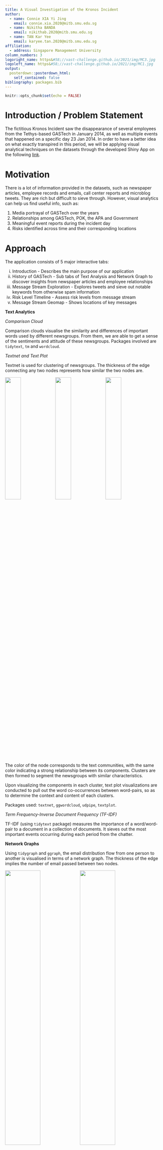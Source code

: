 ```yaml
---
title: A Visual Investigation of the Kronos Incident
author:
  - name: Connie XIA Yi Jing
    email: connie.xia.2020@mitb.smu.edu.sg
  - name: Nikitha BANDA
    email: nikithab.2020@mitb.smu.edu.sg
  - name: TAN Kar Yee
    email: karyee.tan.2020@mitb.smu.edu.sg
affiliation:
  - address: Singapore Management University
column_numbers: 3
logoright_name: https&#58;//vast-challenge.github.io/2021/img/MC3.jpg
logoleft_name: https&#58;//vast-challenge.github.io/2021/img/MC1.jpg
output: 
  posterdown::posterdown_html:
    self_contained: false
bibliography: packages.bib
---
```


```r
knitr::opts_chunk$set(echo = FALSE)
```

# Introduction / Problem Statement

The fictitious Kronos Incident saw the disappearance of several employees from the Tethys-based GASTech in January 2014, as well as multiple events that happened on a specific day 23 Jan 2014. In order to have a better idea on what exactly transpired in this period, we will be applying visual analytical techniques on the datasets through the developed Shiny App on the following [link](https://fuytio.shinyapps.io/VAST2021-T15-Shiny/).

# Motivation

There is a lot of information provided in the datasets, such as newspaper articles, employee records and emails, call center reports and microblog tweets. They are rich but difficult to sieve through. However, visual analytics can help us find useful info, such as:

1. Media portrayal of GASTech over the years
2. Relationships among GASTech, POK, the APA and Government
3. Meaningful event reports during the incident day
4. Risks identified across time and their corresponding locations

# Approach

The application consists of 5 major interactive tabs:

i) Introduction - Describes the main purpose of our application
ii) History of GASTech - Sub tabs of Text Analysis and Network Graph to discover insights from newspaper articles and employee relationships
iii) Message Stream Exploration -  Explores tweets and sieve out notable keywords from otherwise spam information
iv) Risk Level Timeline - Assess risk levels from message stream
v) Message Stream Geomap - Shows locations of key messages

**Text Analytics**

*Comparison Cloud*

Comparison clouds visualise the similarity and differences of important words used by different newsgroups. From them, we are able to get a sense of the sentiments and attitude of these newsgroups. Packages involved are `tidytext`, `tm` and `wordcloud`.

*Textnet and Text Plot*

Textnet is used for clustering of newsgroups. The thickness of the edge connecting any two nodes represents how similar the two nodes are.

![](img/image02.png){width=32%}
![](img/image04.png){width=32%}
![](img/image05.png){width=32%}

The color of the node corresponds to the text communities, with the same color indicating a strong relationship between its components. Clusters are then formed to segment the newsgroups with similar characteristics. 

Upon visualizing the components in each cluster, text plot visualizations are conducted to pull out the word co-occurrences between word-pairs, so as to determine the context and content of each clusters. 

Packages used: `textnet`, `ggwordcloud`, `udpipe`, `textplot`.

<!-- *Correlation Graphs*  --> <!-- not enough space -->
<!-- Correlation graphs are plotted to determine the correlation between different newsgroups using the Pearson method. From this, we are able to determine which newsgroups might be highly related in terms of their reports of certain events over the years. -->

<!-- ![](img/image06.png) -->

<!-- The R packages used are **widyr** and **ggraph**.  -->

*Term Frequency-Inverse Document Frequency (TF-IDF)*

TF-IDF (using `tidytext` package) measures the importance of a word/word-pair to a document in a collection of documents. It sieves out the most important events occurring during each period from the chatter.

**Network Graphs**

Using `tidygraph` and `ggraph`, the email distribution flow from one person to another is visualised in terms of a network graph. The thickness of the edge implies the number of email passed between two nodes.

![](img/image09.png){width=48%}
![](img/image10.png){width=48%}

The email relationships of the employees are split into work-related and non-work related, in attempt to identify potential suspicious activities that might be transpiring between different employees.

**Timeline Charts**

Separate timeline charts are plotted using the `ggplot2` and `DT` package to look into the the microblog and call center reports. Through that, we aim to discover the risk levels over the incident time. 

**Geospatial Mapping**

Interactive geospatial visualisation is performed using the `tmap` package. The interactive view mode allow layers to be removed or added, as well as show the exact messages by clicking on the points.

# Results / Key Findings

**Content of Newsgroups (using Comparison Cloud)**

![](img/image03.png){width=60%}

**Context of Clusters**

![](img/image12.png){width=48%}
![](img/image13.png){width=48%}

**Key Topics from Microblog Analysis (using bigram TF-IDF)**

![](img/image07.png){width=70%}

**Map of Key Event Locations**

![](img/image11.png){width=70%}

# Future Work

Further developments to the application can be implemented such that users can upload their own datasets, like text corpus into the application to conduct text and visual analysis on new datasets. 

# References

Placeholder
